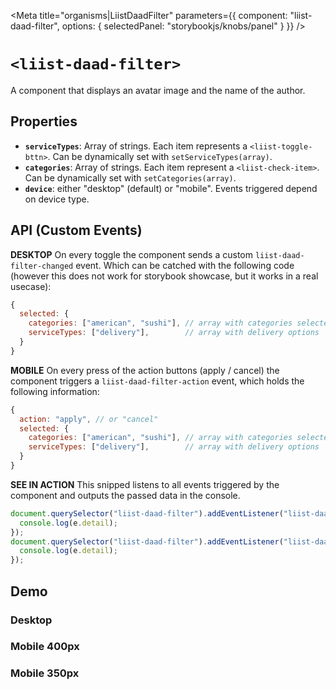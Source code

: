
<Meta
  title="organisms|LiistDaadFilter"
  parameters={{
    component: "liist-daad-filter",
    options: { selectedPanel: "storybookjs/knobs/panel" }
  }}
/>

# `<liist-daad-filter>`

A component that displays an avatar image and the name of the author.


## Properties

- **`serviceTypes`**: Array of strings. Each item represents a `<liist-toggle-bttn>`. Can be dynamically set with `setServiceTypes(array)`.
- **`categories`**: Array of strings. Each item represent a `<liist-check-item>`. Can be dynamically set with `setCategories(array)`.
- **`device`**: either "desktop" (default) or "mobile". Events triggered depend on device type.


## API (Custom Events)

**DESKTOP**
On every toggle the component sends a custom `liist-daad-filter-changed` event. Which can be catched with the following code (however this does not work for storybook showcase, but it works in a real usecase):
```javascript
{
  selected: {
    categories: ["american", "sushi"], // array with categories selected
    serviceTypes: ["delivery"],        // array with delivery options
  }
}
```

**MOBILE**
On every press of the action buttons (apply / cancel) the component triggers a `liist-daad-filter-action` event, which holds the following information:
```javascript
{
  action: "apply", // or "cancel"
  selected: {
    categories: ["american", "sushi"], // array with categories selected
    serviceTypes: ["delivery"],        // array with delivery options
  }
}
```

**SEE IN ACTION**
This snipped listens to all events triggered by the component and outputs the passed data in the console.
```javascript
document.querySelector("liist-daad-filter").addEventListener("liist-daad-filter-changed", (e) => {
  console.log(e.detail);
});
document.querySelector("liist-daad-filter").addEventListener("liist-daad-filter-action", (e) => {
  console.log(e.detail);
});
```


## Demo
### Desktop
<Preview>
      <liist-daad-filter
      ></liist-daad-filter>
</Preview>

### Mobile 400px
<Preview>
  <div>
    <liist-daad-filter
      device="mobile"
    ></liist-daad-filter>
  </div>
</Preview>


### Mobile 350px
<Preview>
  <div>
    <liist-daad-filter
      device="mobile"
    ></liist-daad-filter>
  </div>
</Preview>

